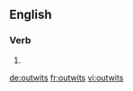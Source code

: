 ==English==

===Verb===
{{head|en}}

# {{en-third-person singular of|outwit}}

[[de:outwits]]
[[fr:outwits]]
[[vi:outwits]]